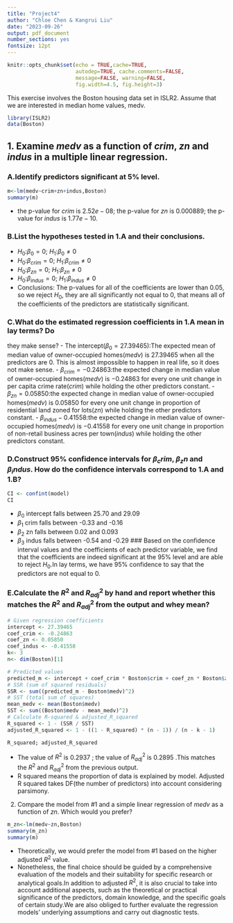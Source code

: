 ```yaml
---
title: "Project4"
author: "Chloe Chen & Kangrui Liu"
date: "2023-09-26"
output: pdf_document
number_sections: yes
fontsize: 12pt
---
```


```r
knitr::opts_chunk$set(echo = TRUE,cache=TRUE, 
                      autodep=TRUE, cache.comments=FALSE,
                      message=FALSE, warning=FALSE,
                      fig.width=4.5, fig.height=3)
```

This exercise involves the Boston housing data set in ISLR2. Assume that we are
interested in median home values, medv.
```r
library(ISLR2)
data(Boston)
```

## 1. Examine *medv* as a function of *crim*, *zn* and *indus* in a multiple linear regression.
### A.Identify predictors significant at 5% level.
```r
m<-lm(medv~crim+zn+indus,Boston)
summary(m)
```
- the p-value for *crim* is $2.52e-08$; the p-value for *zn* is $0.000889$; the p-value for *indus* is $1.77e-10$.

### B.List the hypotheses tested in 1.A and their conclusions.
* $H_0$:${\beta}_0=0$; $H_1$:${\beta}_0\neq 0$
* $H_0$:${\beta}_{crim}=0$; $H_1$:${\beta}_{crim}\neq 0$
* $H_0$:${\beta}_{zn}=0$; $H_1$:${\beta}_{zn}\neq 0$
* $H_0$:${\beta}_{indus}=0$; $H_1$:${\beta}_{indus}\neq 0$
- Conclusions: The p-values for all of the coefficients are lower than 0.05, so we reject $H_0$, they are all significantly not equal to 0, that means all of the coefficients of the predictors are statistically significant.

### C.What do the estimated regression coefficients in 1.A mean in lay terms? Do
they make sense?
- The intercept($\beta_0=27.39465$):The expected mean of median value of owner-occupied homes(*medv*) is $27.39465$ when all the predictors are $0$. This is almost impossible to happen in real life, so it does not make sense.
- ${\beta}_{crim}=-0.24863$:the expected change in median value of owner-occupied homes(*medv*) is $-0.24863$ for every one unit change in per capita crime rate(*crim*) while holding the other predictors constant.
- ${\beta}_{zn}=0.05850$:the expected change in median value of owner-occupied homes(*medv*) is $0.05850$ for every one unit change in proportion of residential land zoned for lots(*zn*) while holding the other predictors constant.
- ${\beta}_{indus}-0.41558$:the expected change in median value of owner-occupied homes(*medv*) is $-0.41558$ for every one unit change in proportion of non-retail business acres per town(*indus*) while holding the other predictors constant.

### D.Construct 95% confidence intervals for ${\beta}_crim$, ${\beta}_zn$ and ${\beta}_indus$. How do the confidence intervals correspond to 1.A and 1.B?
```r
CI <- confint(model)
CI

```
- $\beta_0$ intercept falls between 25.70 and 29.09
- $\beta_1$ crim falls between -0.33 and -0.16
- $\beta_2$ zn falls between 0.02 and 0.093
- $\beta_3$ indus falls between -0.54 and -0.29
### Based on the confidence interval values and the coefficients of each predictor variable, we find that the coefficients are indeed significant at the 95% level and are able to reject $H_0$.In lay terms, we have 95% confidence to say that the predictors are not equal to 0.

### E.Calculate the ${R^2}$ and $R^2_{adj}$ by hand and report whether this matches the ${R^2}$ and $R^2_{adj}$ from the output and whey mean?
```r
# Given regression coefficients
intercept <- 27.39465
coef_crim <- -0.24863
coef_zn <- 0.05850
coef_indus <- -0.41558
k<- 3
n<- dim(Boston)[1]

# Predicted values
predicted_m <- intercept + coef_crim * Boston$crim + coef_zn * Boston$zn + coef_indus * Boston$indus
# SSR (sum of squared residuals)
SSR <- sum((predicted_m - Boston$medv)^2)
# SST (total sum of squares)
mean_medv <- mean(Boston$medv)
SST <- sum((Boston$medv - mean_medv)^2)
# Calculate R-squared & adjusted_R_squared
R_squared <- 1 - (SSR / SST)
adjusted_R_squared <- 1 - ((1 - R_squared) * (n - 1)) / (n - k - 1)

R_squared; adjusted_R_squared

```
- The value of ${R^2}$ is $0.2937$ ; the value of $R^2_{adj}$ is $0.2895$ .This matches the ${R^2}$ and $R^2_{adj}$ from the previous output.
- R squared means the proportion of data is explained by model. Adjusted R squared takes DF(the number of predictors) into account considering parsimony. 

2. Compare the model from #1 and a simple linear regression of *medv* as a
function of *zn*. Which would you prefer?
```r
m_zn<-lm(medv~zn,Boston)
summary(m_zn)
summary(m)
```

- Theoretically, we would prefer the model from #1 based on the higher adjusted $R^2$ value. 
- Nonetheless, the final choice should be guided by a comprehensive evaluation of the models and their suitability for specific research or analytical goals.In addition to adjusted $R^2$, it is also crucial to take into account additional aspects, such as the theoretical or practical significance of the predictors, domain knowledge, and the specific goals of certain study.We are also obliged to further evaluate the regression models' underlying assumptions and carry out diagnostic tests.

